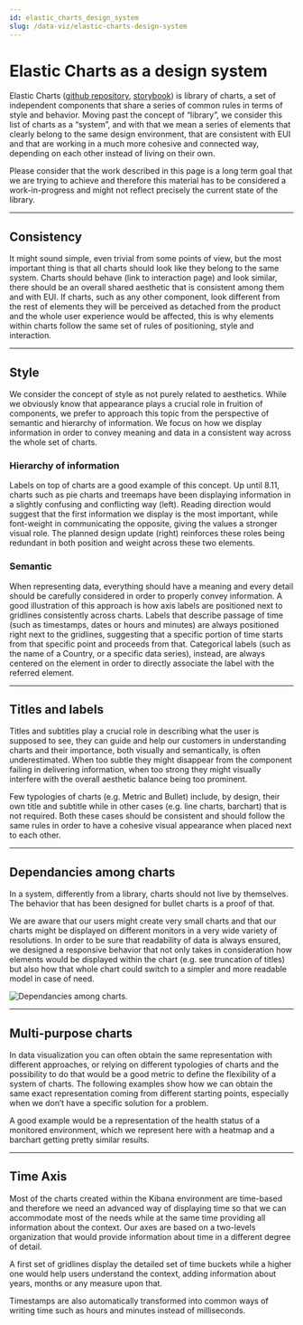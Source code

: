 ```yaml
---
id: elastic_charts_design_system
slug: /data-viz/elastic-charts-design-system
---
```


# Elastic Charts as a design system

Elastic Charts ([github repository](https://github.com/elastic/elastic-charts), [storybook](https://elastic.github.io/elastic-charts/?path=/story/annotations-lines--x-continuous-domain&globals=theme:light)) is library of charts, a set of independent components that share a series of common rules in terms of style and behavior.
Moving past the concept of “library”, we consider this list of charts as a “system”, and with that we mean a series of elements that clearly belong to the same design environment, that are consistent with EUI and that are working in a much more cohesive and connected way, depending on each other instead of living on their own.

Please consider that the work described in this page is a long term goal that we are trying to achieve and therefore this material has to be considered a work-in-progress and might not reflect precisely the current state of the library.

---

## Consistency

It might sound simple, even trivial from some points of view, but the most important thing is that all charts should look like they belong to the same system. Charts should behave (link to interaction page) and look similar, there should be an overall shared aesthetic that is consistent among them and with EUI.
If charts, such as any other component, look different from the rest of elements they will be perceived as detached from the product and the whole user experience would be affected, this is why elements within charts follow the same set of rules of positioning, style and interaction.

<FigmaEmbed url="https://www.figma.com/file/aOhpp2CK5tZTGxerdklavR/Elastic-Charts-as-a-Design-System-%5B220%5D?type=design&node-id=1713-24059&mode=design&t=k01qLYeiGwXgx47y-4"
    title="Library consistency."
/>

---

## Style

We consider the concept of style as not purely related to aesthetics. While we obviously know that appearance plays a crucial role in fruition of components, we prefer to approach this topic from the perspective of semantic and hierarchy of information. We focus on how we display information in order to convey meaning and data in a consistent way across the whole set of charts.

### Hierarchy of information

Labels on top of charts are a good example of this concept. Up until 8.11, charts such as pie charts and treemaps have been displaying information in a slightly confusing and conflicting way (left). Reading direction would suggest that the first information we display is the most important, while font-weight in communicating the opposite, giving the values a stronger visual role. The planned design update (right) reinforces these roles being redundant in both position and weight across these two elements.

<FigmaEmbed url="https://www.figma.com/file/aOhpp2CK5tZTGxerdklavR/Elastic-Charts-as-a-Design-System-%5B220%5D?type=design&node-id=2301-2073&mode=design&t=k01qLYeiGwXgx47y-4"
    title="Hierarchy of information."
/>

### Semantic

When representing data, everything should have a meaning and every detail should be carefully considered in order to properly convey information. A good illustration of this approach is how axis labels are positioned next to gridlines consistently across charts.
Labels that describe passage of time (such as timestamps, dates or hours and minutes) are always positioned right next to the gridlines, suggesting that a specific portion of time starts from that specific point and proceeds from that.
Categorical labels (such as the name of a Country, or a specific data series), instead, are always centered on the element in order to directly associate the label with the referred element.

<FigmaEmbed url="https://www.figma.com/file/aOhpp2CK5tZTGxerdklavR/Elastic-Charts-as-a-Design-System-%5B220%5D?type=design&node-id=1732-43337&mode=design&t=k01qLYeiGwXgx47y-4"
    title="Charts semantics."
/>

---

## Titles and labels

Titles and subtitles play a crucial role in describing what the user is supposed to see, they can guide and help our customers in understanding charts and their importance, both visually and semantically, is often underestimated. When too subtle they might disappear from the component failing in delivering information, when too strong they might visually interfere with the overall aesthetic balance being too prominent.

Few typologies of charts (e.g. Metric and Bullet) include, by design, their own title and subtitle while in other cases (e.g. line charts, barchart) that is not required. Both these cases should be consistent and should follow the same rules in order to have a cohesive visual appearance when placed next to each other.

<FigmaEmbed url="https://www.figma.com/file/aOhpp2CK5tZTGxerdklavR/Elastic-Charts-as-a-Design-System-%5B220%5D?type=design&node-id=1732-45544&mode=design&t=k01qLYeiGwXgx47y-4"
    title="titles and labels."
/>

---

## Dependancies among charts

In a system, differently from a library, charts should not live by themselves. The behavior that has been designed for bullet charts is a proof of that.

We are aware that our users might create very small charts and that our charts might be displayed on different monitors in a very wide variety of resolutions. In order to be sure that readability of data is always ensured, we designed a responsive behavior that not only takes in consideration how elements would be displayed within the chart (e.g. see truncation of titles) but also how that whole chart could switch to a simpler and more readable model in case of need.

![Dependancies among charts.](./dependancies_among_charts.gif "Dependancies among charts.")

---

## Multi-purpose charts

In data visualization you can often obtain the same representation with different approaches, or relying on different typologies of charts and the possibility to do that would be a good metric to define the flexibility of a system of charts. The following examples show how we can obtain the same exact representation coming from different starting points, especially when we don’t have a specific solution for a problem.

A good example would be a representation of the health status of a monitored environment, which we represent here with a heatmap and a barchart getting pretty similar results.

<FigmaEmbed url="https://www.figma.com/file/aOhpp2CK5tZTGxerdklavR/Elastic-Charts-as-a-Design-System-%5B220%5D?type=design&node-id=1701-19998&mode=design&t=k01qLYeiGwXgx47y-4"
    title="Multi-purpose charts."
/>

---

## Time Axis

Most of the charts created within the Kibana environment are time-based and therefore we need an advanced way of displaying time so that we can accommodate most of the needs while at the same time providing all information about the context. Our axes are based on a two-levels organization that would provide information about time in a different degree of detail.

A first set of gridlines display the detailed set of time buckets while a higher one would help users understand the context, adding information about years, months or any measure upon that.

Timestamps are also automatically transformed into common ways of writing time such as hours and minutes instead of milliseconds.

<FigmaEmbed url="https://www.figma.com/file/aOhpp2CK5tZTGxerdklavR/Elastic-Charts-as-a-Design-System-%5B220%5D?type=design&node-id=1732-43797&mode=design&t=k01qLYeiGwXgx47y-4"
    title="Time axis."
/>
